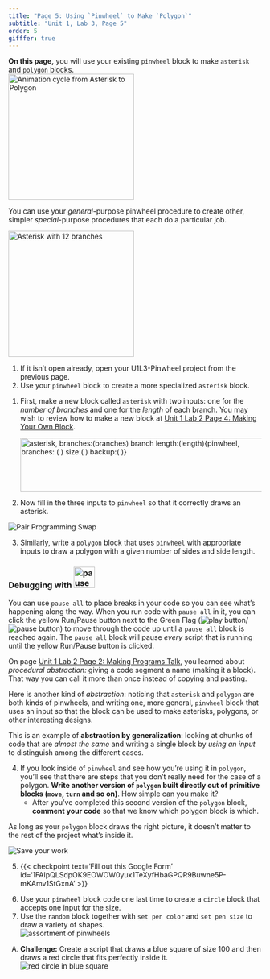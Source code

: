 ```yaml
---
title: "Page 5: Using `Pinwheel` to Make `Polygon`"
subtitle: "Unit 1, Lab 3, Page 5"
order: 5
gifffer: true
---
```


::: learn
<strong>On this page,</strong> you will use your existing `pinwheel` block to make `asterisk` and `polygon` blocks.<br /> <img src="/img/1-introduction/Blockswith-Inputs_img/asteriskpolygonCycle.gif" title="Animation cycle from Asterisk to Polygon" alt="Animation cycle from Asterisk to Polygon" class="ms-4" height="250"/>
:::

You can use your <em>general</em>-purpose pinwheel procedure to create other, simpler <em>special</em>-purpose procedures that each do a particular job.

::: forYouToDo
<img src="/img/1-introduction/asterisk-new.png" title="Asterisk with 12 branches" alt="Asterisk with 12 branches" class="float-end" height="250"/>

(@) If it isn't open already, open your U1L3-Pinwheel project from the previous page.
(@) Use your `pinwheel` block to create a more specialized `asterisk` block.

<ol>
<li>First, make a new block called `asterisk` with two inputs: one for the <var>number of branches</var> and one for the <var>length</var> of each branch. You may wish to review how to make a new block at <a href="/unit-1/lab-2/4-making-a-new-block.html" title="Unit 1 Lab 2 Page 4: Making Your Own Block">Unit 1 Lab 2 Page 4: Making Your Own Block</a>.</li>

<img src="/img/1-introduction/asterisk-using-pinwheel.png" title="asterisk, branches:(branches) branch length:(length){pinwheel, branches: ( ) size:( ) backup:( )}" alt="asterisk, branches:(branches) branch length:(length){pinwheel, branches: ( ) size:( ) backup:( )}" width="507" height="106"/>

<li>Now fill in the three inputs to `pinwheel` so that it correctly draws an asterisk.</li>
</ol>

<img src="/img/icons/pair-programming-swap.png" title="Pair Programming Swap" alt="Pair Programming Swap" class="inline"/>

(@) Similarly, write a `polygon` block that uses `pinwheel` with appropriate inputs to draw a polygon with a given number of sides and side length.<br />

</ol>

::: takeNote
### <strong>Debugging with <img src="/img/2-complexity/Debugging/pause-all-block.png" title="pause all" alt="pause all" height="42"/></strong>

You can use `pause all` to place breaks in your code so you can see what's happening along the way. When you run code with `pause all` in it, you can click the yellow Run/Pause button next to the Green Flag (<img src="/img/sys/play-button.png" title="play button" alt="play button"/>/<img src="/img/1-introduction/pause_button.png" title="pause button" alt="pause button"/>) to move through the code up until a `pause all` block is reached again. The `pause all` block will pause <em>every</em> script that is running until the yellow Run/Pause button is clicked.
:::
:::

::: takeNote
::: sidenoteBig

On page <a href="/unit-1/lab-2/2-gossip.html" title="Unit 1 Lab 2 Page 2: Making Programs Talk">Unit 1 Lab 2 Page 2: Making Programs Talk</a>, you learned about <em>procedural abstraction:</em> giving a code segment a name (making it a block). That way you can call it more than once instead of copying and pasting.

:::

Here is another kind of <em>abstraction</em>: noticing that `asterisk` and `polygon` are both kinds of pinwheels, and writing one, more general, `pinwheel` block that uses an input so that the block can be used to make asterisks, polygons, or other interesting designs.

This is an example of <strong>abstraction by generalization</strong>: looking at chunks of code that are <em>almost the same</em> and writing a single block by <em>using an input</em> to distinguish among the different cases.
:::

::: forYouToDo

(@) If you look inside of `pinwheel` and see how you're using it in `polygon`, you'll see that there are steps that you don't really need for the case of a polygon. **Write another version of `polygon` built directly out of primitive blocks (`move`, `turn` and so on)**. How simple can you make it?
    - After you've completed this second version of the `polygon` block, **comment your code** so that we know which polygon block is which.

::: takeNote

As long as your `polygon` block draws the right picture, it doesn't matter to the rest of the project what's inside it.

:::

<img src="/img/icons/save-now.png" title="Save your work" alt="Save your work" class="inline"/>

(@) {{< checkpoint text='Fill out this Google Form' id='1FAIpQLSdpOK9EOWOW0yux1TeXyfHbaGPQR9Buwne5P-mKAmv1StGxnA' >}}

:::

::: ifTime

(@) Use your `pinwheel` block code one last time to create a `circle` block that accepts one input for the size.</li>

(@) Use the `random` block together with `set pen color` and `set pen size` to draw a variety of shapes.<br /> <img src="/img/1-introduction/assorted-pinwheels.png" title="assortment of pinwheels" alt="assortment of pinwheels" class="ms-4"/>

:::

::: takeItFurther
<ol type="A">

<li><strong>Challenge:</strong> Create a script that draws a blue square of size 100 and then draws a red circle that fits perfectly inside it.<br /> <img src="/img/1-introduction/red-circle-in-blue-square.png" title="red circle in blue square" alt="red circle in blue square" class="ms-4"/><br /></li>

</ol>
:::
